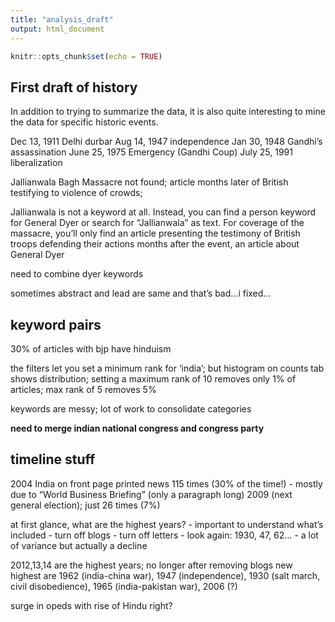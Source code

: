 ```yaml
---
title: "analysis_draft"
output: html_document
---
```


```r
knitr::opts_chunk$set(echo = TRUE)
```

## First draft of history

In addition to trying to summarize the data, it is also quite interesting to mine the data for specific historic events.

Dec 13, 1911 Delhi durbar
Aug 14, 1947 independence
Jan 30, 1948 Gandhi's assassination
June 25, 1975 Emergency (Gandhi Coup)
July 25, 1991 liberalization

Jallianwala Bagh Massacre not found; article months later of British testifying to violence of crowds; 

Jallianwala is not a keyword at all. Instead, you can find a person keyword for General Dyer or search for "Jallianwala" as text. For coverage of the massacre, you'll only find an article presenting the testimony of British troops defending their actions months after the event, an article about General Dyer 

need to combine dyer keywords

sometimes abstract and lead are same and that's bad...i fixed...

## keyword pairs

30% of articles with bjp have hinduism

the filters let you set a minimum rank for 'india'; but histogram on counts tab shows distribution; setting a maximum rank of 10 removes only 1% of articles; max rank of 5 removes 5%

keywords are messy; lot of work to consolidate categories

**need to merge indian national congress and congress party**

## timeline stuff

2004 India on front page printed news 115 times (30% of the time!)
- mostly due to "World Business Briefing" (only a paragraph long)
2009 (next general election); just 26 times (7%)

at first glance, what are the highest years?
- important to understand what's included
- turn off blogs
- turn off letters
- look again: 1930, 47, 62...
- a lot of variance but actually a decline

2012,13,14 are the highest years; no longer after removing blogs
new highest are 1962 (india-china war), 1947 (independence), 1930 (salt march, civil disobedience), 1965 (india-pakistan war), 2006 (?)

surge in opeds with rise of Hindu right?

